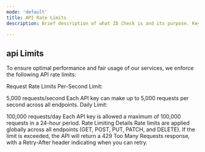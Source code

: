 ```yaml
---
mode: 'default'
title: API Rate Limits
description: Brief description of what ID Check is and its purpose. Key use cases (e.g., KYC, compliance, user verification).

---
```


## api Limits

To ensure optimal performance and fair usage of our services, we enforce the following API rate limits:

Request Rate Limits
Per-Second Limit:

5,000 requests/second
Each API key can make up to 5,000 requests per second across all endpoints.
Daily Limit:

100,000 requests/day
Each API key is allowed a maximum of 100,000 requests in a 24-hour period.
Rate Limiting Details
Rate limits are applied globally across all endpoints (GET, POST, PUT, PATCH, and DELETE).
If the limit is exceeded, the API will return a 429 Too Many Requests response, with a Retry-After header indicating when you can retry.
